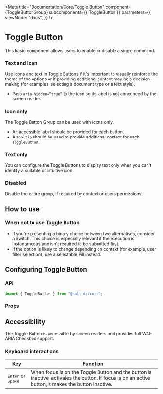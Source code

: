
<Meta
  title="Documentation/Core/Toggle Button"
  component={ToggleButtonGroup}
  subcomponents={{ ToggleButton }}
  parameters={{
    viewMode: "docs",
  }}
/>

# Toggle Button

<Canvas>
  <Story id="core-toggle-button--text-and-icon" />
</Canvas>

This basic component allows users to enable or disable a single command.

### Text and Icon

Use icons and text in Toggle Buttons if it's important to visually reinforce the theme of the options or if providing additional context may help decision-making (for examples, selecting a document type or a text style).

- Pass `aria-hidden=”true”` to the icon so its label is not announced by the screen reader.

<Canvas>
  <Story id="core-toggle-button--text-and-icon" />
</Canvas>

### Icon only

The Toggle Button Group can be used with icons only.

- An accessible label should be provided for each button.
- A `Tooltip` should be used to provide additional context for each `ToggleButton`.

<Canvas>
  <Story id="core-toggle-button--icon-only" />
</Canvas>

### Text only

You can configure the Toggle Buttons to display text only when you can't identify a suitable or intuitive icon.

<Canvas>
  <Story id="core-toggle-button--text-only" />
</Canvas>

### Disabled

Disable the entire group, if required by context or users permissions.

<Canvas>
  <Story id="core-toggle-button--disabled" />
</Canvas>

## How to use

### When not to use Toggle Button

- If you're presenting a binary choice between two alternatives, consider a Switch. This choice is especially relevant if the execution is instantaneous and isn't required to be submitted first.
- If the option is likely to change depending on context (for example, user filter selection), use a selectable Pill instead.

## Configuring Toggle Button

### API

```jsx
import { ToggleButton } from "@salt-ds/core";
```

### Props

<ArgsTable of={ToggleButton} />

## Accessibility

The Toggle Button is accessible by screen readers and provides full WAI-ARIA Checkbox support.

### Keyboard interactions

| Key                                  | Function                                                                                                                                            |
| ------------------------------------ | --------------------------------------------------------------------------------------------------------------------------------------------------- |
| <kbd>Enter</kbd> or <kbd>Space</kbd> | When focus is on the Toggle Button and the button is inactive, activates the button. If focus is on an active button, it makes the button inactive. |

<HelpAndSupport />
